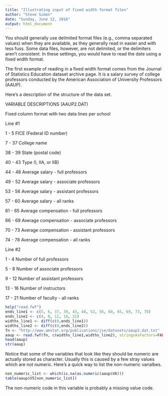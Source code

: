 ```yaml
---
title: "Illustrating input of fixed width format files"
author: "Steve Simon"
date: "Sunday, June 12, 2016"
output: html_document
---
```


You should generally use delimited format files (e.g., comma separated
values) when they are available, as they generally read in easier and
with less fuss. Some data files, however, are not delimited, or the
delimiters aren't consistent. In these settings, you would have to
read the date using a fixed width format.

The first example of reading in a fixed width format comes from
the Journal of Statistics Education dataset archive page. It is
a salary survey of college professors conducted by the American
Association of University Professors (AAUP).

Here's a description of the structure of the data set.

VARIABLE DESCRIPTIONS (AAUP2.DAT)

Fixed column format with two data lines per school

Line #1

 1 -  5   FICE (Federal ID number)

 7 - 37   College name

38 - 39   State (postal code)

40 - 43   Type  (I, IIA, or IIB)

44 - 48   Average salary - full professors

49 - 52   Average salary - associate professors

53 - 56   Average salary - assistant professors

57 - 60   Average salary - all ranks

61 - 65   Average compensation - full professors

66 - 69   Average compensation - associate professors

70 - 73   Average compensation - assistant professors

74 - 78   Average compensation - all ranks

Line #2

 1 -  4   Number of full professors

 5 -  8   Number of associate professors

 9 - 12   Number of assistant professors
 
13 - 16   Number of instructors

17 - 21   Number of faculty - all ranks

```r
help("read.fwf")
ends_line1 <- c(5, 6, 37, 39, 43, 48, 52, 56, 60, 65, 69, 73, 78)
ends_line2 <- c(4, 8, 12, 16, 21)
widths_line1 <- diff(c(0,ends_line1))
widths_line2 <- diff(c(0,ends_line2))
fn <- "http://www.amstat.org/publications/jse/datasets/aaup2.dat.txt"
aaup <- read.fwf(fn, c(widths_line1,widths_line2), stringsAsFactors=FALSE)
head(aaup)
str(aaup)
```

Notice that some of the variables that look like they should be numeric
are actually stored as character. Usually this is caused by a few stray
values which are not numeric. Here's a quick way to list the 
non-numeric varialbes.

```r
non_numeric_list <- which(is.na(as.numeric(aaup$V6)))
table(aaup$V5[non_numeric_list])
```

The non-numeric code in this variable is probably a missing value code.


